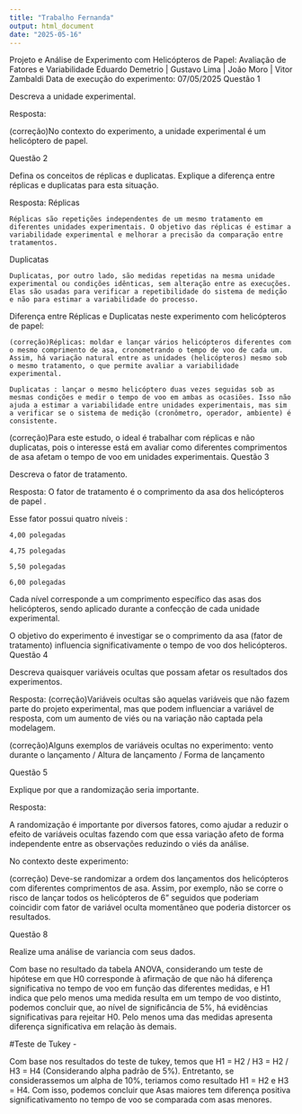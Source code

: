 ```yaml
---
title: "Trabalho Fernanda"
output: html_document
date: "2025-05-16"
---
```



Projeto e Análise de Experimento com Helicópteros de Papel: Avaliação de Fatores e Variabilidade
Eduardo Demetrio | Gustavo Lima | João Moro | Vitor Zambaldi
Data de execução do experimento: 07/05/2025
Questão 1

Descreva a unidade experimental.

Resposta:

(correção)No contexto do experimento, a unidade experimental é um helicóptero de papel.

Questão 2

Defina os conceitos de réplicas e duplicatas. Explique a diferença entre réplicas e duplicatas para esta situação.

Resposta:
Réplicas

    Réplicas são repetições independentes de um mesmo tratamento em diferentes unidades experimentais. O objetivo das réplicas é estimar a variabilidade experimental e melhorar a precisão da comparação entre tratamentos.

Duplicatas

    Duplicatas, por outro lado, são medidas repetidas na mesma unidade experimental ou condições idênticas, sem alteração entre as execuções. Elas são usadas para verificar a repetibilidade do sistema de medição e não para estimar a variabilidade do processo.

Diferença entre Réplicas e Duplicatas neste experimento com helicópteros de papel:

    (correção)Réplicas: moldar e lançar vários helicópteros diferentes com o mesmo comprimento de asa, cronometrando o tempo de voo de cada um. Assim, há variação natural entre as unidades (helicópteros) mesmo sob o mesmo tratamento, o que permite avaliar a variabilidade experimental.

    Duplicatas : lançar o mesmo helicóptero duas vezes seguidas sob as mesmas condições e medir o tempo de voo em ambas as ocasiões. Isso não ajuda a estimar a variabilidade entre unidades experimentais, mas sim a verificar se o sistema de medição (cronômetro, operador, ambiente) é consistente.

(correção)Para este estudo, o ideal é trabalhar com réplicas e não duplicatas, pois o interesse está em avaliar como diferentes comprimentos de asa afetam o tempo de voo em unidades experimentais.
Questão 3

Descreva o fator de tratamento.

Resposta:
O fator de tratamento é o comprimento da asa dos helicópteros de papel .

Esse fator possui quatro níveis :

    4,00 polegadas

    4,75 polegadas

    5,50 polegadas

    6,00 polegadas

Cada nível corresponde a um comprimento específico das asas dos helicópteros, sendo aplicado durante a confecção de cada unidade experimental.

O objetivo do experimento é investigar se o comprimento da asa (fator de tratamento) influencia significativamente o tempo de voo dos helicópteros.
Questão 4

Descreva quaisquer variáveis ocultas que possam afetar os resultados dos experimentos.

Resposta:
(correção)Variáveis ocultas são aquelas variáveis que não fazem parte do projeto experimental, mas que podem influenciar a variável de resposta, com um aumento de viés ou na variação não captada pela modelagem.

(correção)Alguns exemplos de variáveis ocultas no experimento: vento durante o lançamento / Altura de lançamento / Forma de lançamento

Questão 5

Explique por que a randomização seria importante.

Resposta:

  A randomização é importante por diversos fatores, como ajudar a reduzir o efeito de variáveis ocultas fazendo com que essa variação afeto de forma independente entre as observações reduzindo o viés da análise.


No contexto deste experimento:

(correção) Deve-se randomizar a ordem dos lançamentos dos helicópteros com diferentes comprimentos de asa. Assim, por exemplo, não se corre o risco de lançar todos os helicópteros de 6” seguidos que poderiam coincidir com fator de variável oculta momentâneo que poderia distorcer os resultados. 





Questão 8

Realize uma análise de variancia com seus dados.

Com base no resultado da tabela ANOVA, considerando um teste de hipótese em que H0 corresponde à afirmação de que não há diferença significativa no tempo de voo em função das diferentes medidas, e H1 indica que pelo menos uma medida resulta em um tempo de voo distinto, podemos concluir que, ao nível de significância de 5%, há evidências significativas para rejeitar H0. Pelo menos uma das medidas apresenta diferença significativa em relação às demais.


#Teste de Tukey - 



Com base nos resultados do teste de tukey, temos que H1 = H2 / H3 = H2 / H3 = H4 (Considerando alpha padrão de 5%). Entretanto, se considerassemos um alpha de 10%, teriamos como resultado H1 = H2 e H3 = H4. Com isso, podemos concluir que Asas maiores tem diferença positiva significativamento no tempo de voo se comparada com asas menores.




